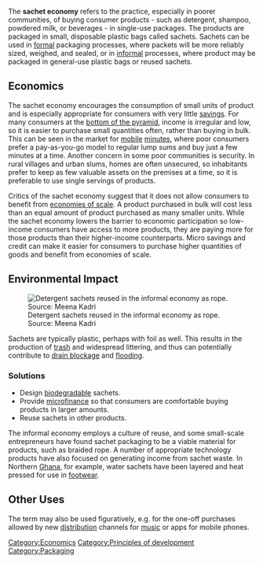 The '''sachet economy''' refers to the practice, especially in poorer communities, of buying consumer products - such as detergent, shampoo, powdered milk, or beverages - in single-use packages. The products are packaged in small, disposable plastic bags called sachets. Sachets can be used in [[formal]] packaging processes, where packets will be more reliably sized, weighed, and sealed, or in [[informal]] processes, where product may be packaged in general-use plastic bags or reused sachets.

== Economics  ==

The sachet economy encourages the consumption of small units of product and is especially appropriate for consumers with very little [[savings]]. For many consumers at the [[bottom of the pyramid]], income is irregular and low, so it is easier to purchase small quantities often, rather than buying in bulk. This can be seen in the market for [[mobile]] [[minutes]], where poor consumers prefer a pay-as-you-go model to regular lump sums and buy just a few minutes at a time. Another concern in some poor communities is security. In rural villages and urban slums, homes are often unsecured, so inhabitants prefer to keep as few valuable assets on the premises at a time, so it is preferable to use single servings of products. 

Critics of the sachet economy suggest that it does not allow consumers to benefit from [[economies of scale]]. A product purchased in bulk will cost less than an equal amount of product purchased as many smaller units. While the sachet economy lowers the barrier to economic participation so low-income consumers have access to more products, they are paying more for those products than their higher-income counterparts. Micro savings and credit can make it easier for consumers to purchase higher quantities of goods and benefit from economies of scale. 

== Environmental Impact  ==

[[Image:Foil rope market.png|thumb|right|Detergent sachets reused in the informal economy as rope. Source: Meena Kadri]] 

Sachets are typically plastic, perhaps with foil as well. This results in the production of [[trash]] and widespread littering, and thus can potentially contribute to [[drain blockage]] and [[flooding]]. 

=== Solutions ===

*Design [[biodegradable]] sachets. 
*Provide [[microfinance]] so that consumers are comfortable buying products in larger amounts. 
*Reuse sachets in other products.

The informal economy employs a culture of reuse, and some small-scale entrepreneurs have found sachet packaging to be a viable material for products, such as braided rope. A number of appropriate technology products have also focused on generating income from sachet waste. In Northern [[Ghana]], for example, water sachets have been layered and heat pressed for use in [[footwear]]. 

== Other Uses  ==

The term may also be used figuratively, e.g. for the one-off purchases allowed by new [[distribution]] channels for [[music]] or apps for mobile phones. 

{{stub}} 

[[Category:Economics]] [[Category:Principles of development]] [[Category:Packaging]]